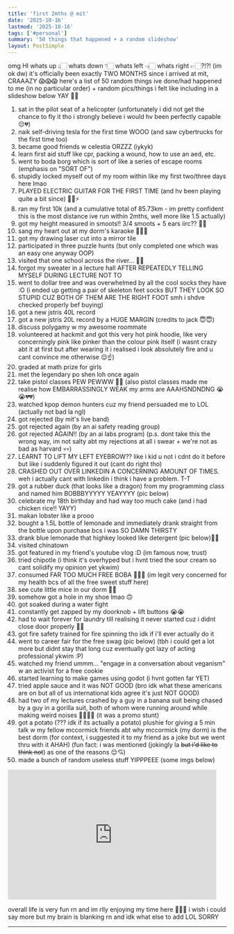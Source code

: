 ```yaml
---
title: 'first 2mths @ mit'
date: '2025-10-16'
lastmod: '2025-10-16'
tags: ['#personal']
summary: '50 things that happened + a random slideshow'
layout: PostSimple
---
```


omg HI whats up 👆🏻 whats down 👇🏻 whats left 👈🏻 whats right 👉🏻?!?! (im ok dw) it's officially been exactly TWO MONTHS since i arrived at mit, CRAAAZY 😱😱😱 here's a list of 50 random things ive done/had happened to me (in no particular order) + random pics/things i felt like including in a slideshow below YAY 🤠🤠 

1. sat in the pilot seat of a helicopter (unfortunately i did not get the chance to fly it tho i strongly believe i would hv been perfectly capable 😔💔)
2. naik self-driving tesla for the first time WOOO (and saw cybertrucks for the first time too)
3. became good friends w celestia ORZZZ (iykyk)
4. learn first aid stuff like cpr, packing a wound, how to use an aed, etc.
5. went to boda borg which is sort of like a series of escape rooms (emphasis on "SORT OF")
6. stupidly locked myself out of my room within like my first two/three days here lmao
7. PLAYED ELECTRIC GUITAR FOR THE FIRST TIME (and hv been playing quite a bit since) 🎸🔥⚡
8. ran my first 10k (and a cumulative total of 85.73km - im pretty confident this is the most distance ive run within 2mths, well more like 1.5 actually)
9. got my height measured in smoots!! 3/4 smoots + 5 ears iirc?? 👂🏻
10. sang my heart out at my dorm's karaoke 🤟🏻🎤
11. got my drawing laser cut into a mirror tile
12. participated in three puzzle hunts (but only completed one which was an easy one anyway OOP)
13. visited that one school across the river... 😬🤢
14. forgot my sweater in a lecture hall AFTER REPEATEDLY TELLING MYSELF DURING LECTURE NOT TO
15. went to dollar tree and was overwhelmed by all the cool socks they have :O (i ended up getting a pair of skeleton feet socks BUT THEY LOOK SO STUPID CUZ BOTH OF THEM ARE THE RIGHT FOOT smh i shdve checked properly bef buying)
16. got a new jstris 40L record
17. got a new jstris 20L record by a HUGE MARGIN (credits to jack 😇😇)
18. discuss polygamy w my awesome roommate
19. volunteered at hackmit and got this very hot pink hoodie, like very concerningly pink like pinker than the colour pink itself (i wasnt crazy abt it at first but after wearing it i realised i look absolutely fire and u cant convince me otherwise 😌☝️)
20. graded at math prize for girls
21. met the legendary po shen loh once again
22. take pistol classes PEW PEWWW 🔫🔫 (also pistol classes made me realise how EMBARRASSINGLY WEAK my arms are AAAHSNDNDNG 😭😭💔💔)
23. watched kpop demon hunters cuz my friend persuaded me to LOL (actually not bad la ngl)
24. got rejected (by mit's live band)
25.  got rejected again (by an ai safety reading group)
26.  got rejected AGAIN!! (by an ai labs program) (p.s. dont take this the wrong way, im not salty abt my rejections at all i swear + we're not as bad as harvard 💀💀)
27.  LEARNT TO LIFT MY LEFT EYEBROW?? like i kid u not i cdnt do it before but like i suddenly figured it out (cant do right tho)
28.  CRASHED OUT OVER LINKEDIN A CONCERNING AMOUNT OF TIMES. weh i actually cant with linkedin i think i have a problem. T-T
29.  got a rubber duck (that looks like a dragon) from my programming class and named him BOBBBYYYYY YEAYYYY (pic below)
30.  celebrate my 18th birthday and had way too much cake (and i had chicken rice!! YAYY)
31.  makan lobster like a prooo
32.  bought a 1.5L bottle of lemonade and immediately drank straight from the bottle upon purchase bcs i was SO DAMN THIRSTY
33.  drank blue lemonade that highkey looked like detergent (pic below)👍🏻
34.  visited chinatown
35.  got featured in my friend's youtube vlog :D (im famous now, trust)
36.  tried chipotle (i think it's overhyped but i hvnt tried the sour cream so cant solidify my opinion yet ykwim)
37.  consumed FAR TOO MUCH FREE BOBA 🤡🤡🤡 (im legit very concerned for my health bcs of all the free sweet stuff here) 
38.  see cute little mice in our dorm 🥰🥰
39.  somehow got a hole in my shoe lmao 🙃
40.  got soaked during a water fight 
41.  constantly get zapped by my doorknob + lift buttons 😭😭
42.  had to wait forever for laundry till realising it never started cuz i didnt close door properly 🧠💥
43.  got fire safety trained for fire spinning tho idk if i'll ever actually do it 
44.  went to career fair for the free swag (pic below) (tbh i could get a lot more but didnt stay that long cuz eventually got lazy of acting professional ykwim :P)
45.  watched my friend ummm... "engage in a conversation about veganism" w an activist for a free cookie
46.  started learning to make games using godot (i hvnt gotten far YET)
47.  tried apple sauce and it was NOT GOOD (bro idk what these americans are on but all of us international kids agree it's just NOT GOOD)
48. had two of my lectures crashed by a guy in a banana suit being chased by a guy in a gorilla suit, both of whom were running around while making weird noises 🍌🍌🦍🦍 (it was a promo stunt)
49. got a potato (??? idk if its actually a potato) plushie for giving a 5 min talk w my fellow mccormick friends abt why mccormick (my dorm) is the best dorm (for context, i suggested it to my friend as a joke but we went thru with it AHAH) (fun fact: i was mentioned (jokingly la ~~but i'd like to think not~~) as one of the reasons 😌💘)
50. made a bunch of random useless stuff YIPPPEEE (some imgs below)

<iframe src="https://docs.google.com/presentation/d/e/2PACX-1vQBALflgct4Rx_GRDHve1qYB9Qp9D31-nOU4F56_yXp-SzIS0I4TjPGjkDj8uxuK7JAMujRz4erYWPq/pubembed?start=true&loop=true&delayms=3000" frameborder="0" width="480" height="299" allowfullscreen="true" mozallowfullscreen="true" webkitallowfullscreen="true"></iframe>

overall life is very fun rn and im rlly enjoying my time here 🥳🥳🔥 i wish i could say more but my brain is blanking rn and idk what else to add LOL SORRY

---

<script async src="https://talk.hyvor.com/embed/embed.js" type="module"></script>
<hyvor-talk-comments website-id="11281" page-id="https://leia-mayssa.vercel.app/blog/first-2mths-at-mit"></hyvor-talk-comments>
